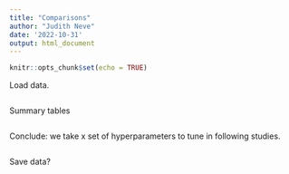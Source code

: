 ```yaml
---
title: "Comparisons"
author: "Judith Neve"
date: '2022-10-31'
output: html_document
---
```


```r
knitr::opts_chunk$set(echo = TRUE)
```

Load data.

```r

```

Summary tables

```r

```

Conclude: we take x set of hyperparameters to tune in following studies.

```r

```

Save data?

```r

```

